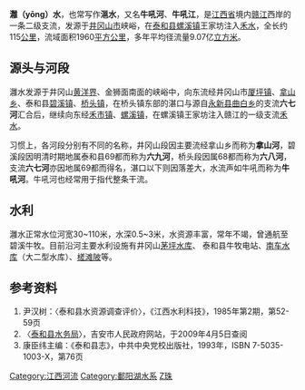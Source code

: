 {{Infobox river
|name=灉水
|image=
|map=
|length=115公里
|source1_elevation=
|discharge1_avg=每秒26.8立方米
|basin_size=1960平方公里
|source1_location=[[井冈山市|井冈山市]]峡峪
|mouth_location=[[禾水|禾水]]
|basin_countries=[[中国|中国]]
}}

'''灉（yōng）水'''，也常写作'''㴩水'''，又名'''牛吼河'''、'''牛吼江'''，是[[江西省|江西省]]境内[[赣江|赣江]]西岸的一条二级支流，发源于[[井冈山市|井冈山市]]峡峪，在[[泰和县|泰和县]][[螺溪镇|螺溪镇]]王家坊注入[[禾水|禾水]]，全长约115[[公里|公里]]，流域面积1960[[平方公里|平方公里]]，多年平均径流量9.07亿[[立方米|立方米]]。

== 源头与河段 ==

灉水发源于井冈山[[黄洋界|黄洋界]]、金狮面南面的峡峪中，向东流经井冈山市[[厦坪镇|厦坪镇]]、[[拿山乡|拿山乡]]、泰和县[[碧溪镇_(泰和县)|碧溪镇]]、[[桥头镇_(泰和县)|桥头镇]]，在桥头镇东部的湛口与源自[[永新县|永新县]][[曲白乡|曲白乡]]的支流'''六七河'''汇合后，继续向东经[[禾市镇|禾市镇]]、[[螺溪镇_(泰和县)|螺溪镇]]，在螺溪镇王家坊注入赣江的一级支流[[禾水|禾水]]。

习惯上，各河段分别有不同的名称，井冈山段因主要流经拿山乡而称为'''拿山河'''，碧溪段因明清时期地属泰和县69都而称为'''六九河'''，桥头段因属68都而称为'''六八河'''，支流'''六七河 '''亦因地属69都而得名，湛口以下则因落差大，水流声如牛吼而称为'''牛吼河'''。牛吼河也经常用于指代整条干流。

== 水利 ==

灉水正常水位河宽30~110米，水深0.5~3米，水资源丰富，常年不竭，曾通航至碧溪牛牧。目前沿河主要水利设施有井冈山[[茅坪水库|茅坪水库]]、 泰和县牛牧电站、[[南车水库|南车水库]]（大二型水库）、[[槎滩陂|槎滩陂]]等。

== 参考资料 ==

<div class="references-small">
# 尹汉树：〈泰和县水资源调查评价〉，《江西水利科技》，1985年第2期，第52-59页
# 〈[http://218.64.81.6/qyw/taihe/shuiwu.htm 泰和县水务局]{{dead link|date=2018年1月 |bot=InternetArchiveBot |fix-attempted=yes }}〉，吉安市人民政府网站，于2009年4月5日查阅
# 康臣纬主编：《泰和县志》，中共中央党校出版社，1993年，ISBN 7-5035-1003-X，第76页
</div>

[[Category:江西河流|Category:江西河流]]
[[Category:鄱阳湖水系|Category:鄱阳湖水系]]
[[Category:泰和地理|Z珠]]
{{鄱阳湖水系}}